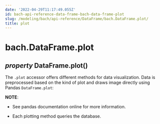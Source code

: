 ```yaml
---
date: '2022-04-29T11:17:49.055Z'
id: bach-api-reference-data-frame-bach-data-frame-plot
slug: /modeling/bach/api-reference/DataFrame/bach.DataFrame.plot/
title: plot
---
```


# bach.DataFrame.plot

<div>
<h2 class="signature-class"><span class="type-annotation"><em>property</em></span> <span class="additional-name">DataFrame.</span><span class="name">plot(</span>)</h2>


<div class="content">

The `.plot` accessor offers different methods for data visualization. Data is preprocessed based
on the kind of plot and draws image directly using Pandas `DataFrame.plot`:

**NOTE**: 
* See pandas documentation online for more information.


* Each plotting method queries the database.


</div>

</div>
